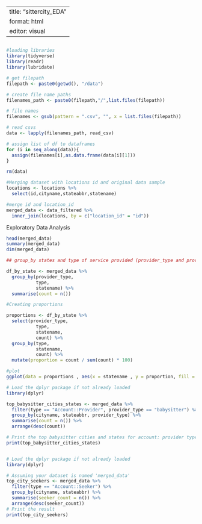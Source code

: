 ```r

```

---
title: "sittercity_EDA"
format: html
editor: visual
---

## 

```r
#loading libraries
library(tidyverse)
library(readr)
library(lubridate)
```

```r
# get filepath
filepath <- paste0(getwd(), "/data")

# create file name paths
filenames_path <- paste0(filepath,"/",list.files(filepath))

# file names
filenames <- gsub(pattern = ".csv", "", x = list.files(filepath))

# read csvs
data <- lapply(filenames_path, read_csv)

# assign list of df to dataframes
for (i in seq_along(data)){
  assign(filenames[i],as.data.frame(data[i][1])) 
}

rm(data)
```

```r
#Merging dataset with locations id and original data sample 
locations <- locations %>%  
  select(id,cityname,stateabbr,statename)

#merge id and location_id
merged_data <- data_filtered %>% 
  inner_join(locations, by = c("location_id" = "id"))
```

Exploratory Data Analysis

```r
head(merged_data)
summary(merged_data)
dim(merged_data)
```

```r
## group_by states and type of service provided (provider_type and provider)

df_by_state <- merged_data %>%
  group_by(provider_type,
           type,
           statename) %>%
  summarise(count = n())

```

```r

#Creating proportions

proportions <- df_by_state %>% 
  select(provider_type,
           type,
           statename,
           count) %>% 
  group_by(type,
           statename,
           count) %>% 
  mutate(proportion = count / sum(count) * 100)

#plot 
ggplot(data = proportions , aes(x = statename , y = proportion, fill = Category)) + geom_col()

```

```r
# Load the dplyr package if not already loaded
library(dplyr)

top_babysitter_cities_states <- merged_data %>%
  filter(type == "Account::Provider", provider_type == "babysitter") %>%
  group_by(cityname, stateabbr, provider_type) %>%
  summarise(count = n()) %>%
  arrange(desc(count))

# Print the top babysitter cities and states for account: provider type
print(top_babysitter_cities_states)



```

```r
# Load the dplyr package if not already loaded
library(dplyr)

# Assuming your dataset is named 'merged_data'
top_city_seekers <- merged_data %>%
  filter(type == "Account::Seeker") %>%
  group_by(cityname, stateabbr) %>%
  summarise(seeker_count = n()) %>% 
  arrange(desc(seeker_count))
# Print the result
print(top_city_seekers)


```
